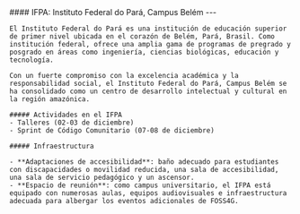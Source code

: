 
<div className={`grid grid-cols-1 my-4 gap-4 ${!props.isEmbed && "sm:grid-cols-12"}`}>
  <div className={!props.isEmbed && "sm:col-span-5"}>
    <div className="max-h-96">
    <Carousel
        images={[
          {
            image: Ifpa2,
          },
          {
            image: Ifpa1,
          },
          {
            image: Ifpa3,
          },
        ]}
      />
    </div>

  </div>
  <div className={!props.isEmbed && "sm:col-span-7"}>
    #### IFPA: Instituto Federal do Pará, Campus Belém
    ---

    El Instituto Federal do Pará es una institución de educación superior de primer nivel ubicada en el corazón de Belém, Pará, Brasil. Como institución federal, ofrece una amplia gama de programas de pregrado y posgrado en áreas como ingeniería, ciencias biológicas, educación y tecnología.

    Con un fuerte compromiso con la excelencia académica y la responsabilidad social, el Instituto Federal do Pará, Campus Belém se ha consolidado como un centro de desarrollo intelectual y cultural en la región amazónica.

    ##### Actividades en el IFPA
    - Talleres (02-03 de diciembre)
    - Sprint de Código Comunitario (07-08 de diciembre)

    ##### Infraestructura

    - **Adaptaciones de accesibilidad**: baño adecuado para estudiantes con discapacidades o movilidad reducida, una sala de accesibilidad, una sala de servicio pedagógico y un ascensor.
    - **Espacio de reunión**: como campus universitario, el IFPA está equipado con numerosas aulas, equipos audiovisuales e infraestructura adecuada para albergar los eventos adicionales de FOSS4G.
  </div>
</div>
